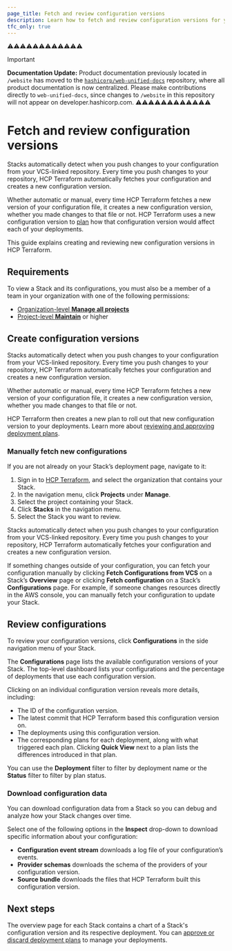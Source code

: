 ```yaml
---
page_title: Fetch and review configuration versions
description: Learn how to fetch and review configuration versions for your Stacks in HCP Terraform.
tfc_only: true
---
```


⚠️⚠️⚠️⚠️⚠️⚠️⚠️⚠️⚠️⚠️⚠️⚠️
> [!IMPORTANT]  
> **Documentation Update:** Product documentation previously located in `/website` has moved to the [`hashicorp/web-unified-docs`](https://github.com/hashicorp/web-unified-docs) repository, where all product documentation is now centralized. Please make contributions directly to `web-unified-docs`, since changes to `/website` in this repository will not appear on developer.hashicorp.com.
⚠️⚠️⚠️⚠️⚠️⚠️⚠️⚠️⚠️⚠️⚠️⚠️

# Fetch and review configuration versions

Stacks automatically detect when you push changes to your configuration from your VCS-linked repository. Every time you push changes to your repository, HCP Terraform automatically fetches your configuration and creates a new configuration version.

Whether automatic or manual, every time HCP Terraform fetches a new version of your configuration file, it creates a new configuration version, whether you made changes to that file or not. HCP Terraform uses a new configuration version to [plan](/terraform/cloud-docs/stacks/deploy/plans) how that configuration version would affect each of your deployments.

This guide explains creating and reviewing new configuration versions in HCP Terraform.

## Requirements

To view a Stack and its configurations, you must also be a member of a team in your organization with one of the following permissions:
* [Organization-level **Manage all projects**](/terraform/cloud-docs/users-teams-organizations/permissions#manage-all-projects)
* [Project-level **Maintain**](/terraform/cloud-docs/users-teams-organizations/permissions#read) or higher

## Create configuration versions

Stacks automatically detect when you push changes to your configuration from your VCS-linked repository. Every time you push changes to your repository, HCP Terraform automatically fetches your configuration and creates a new configuration version.

Whether automatic or manual, every time HCP Terraform fetches a new version of your configuration file, it creates a new configuration version, whether you made changes to that file or not.

HCP Terraform then creates a new plan to roll out that new configuration version to your deployments. Learn more about [reviewing and approving deployment plans](/terraform/cloud-docs/stacks/deploy/plans).

### Manually fetch new configurations

If you are not already on your Stack’s deployment page, navigate to it:

1. Sign in to [HCP Terraform](https://app.terraform.io), and select the organization that contains your Stack.
1. In the navigation menu, click **Projects** under **Manage**.  
1. Select the project containing your Stack.  
1. Click **Stacks** in the navigation menu.  
1. Select the Stack you want to review.

Stacks automatically detect when you push changes to your configuration from your VCS-linked repository. Every time you push changes to your repository, HCP Terraform automatically fetches your configuration and creates a new configuration version.

If something changes outside of your configuration, you can fetch your configuration manually by clicking **Fetch Configurations from VCS** on a Stack’s **Overview** page or clicking **Fetch configuration** on a Stack’s **Configurations** page. For example, if someone changes resources directly in the AWS console, you can manually fetch your configuration to update your Stack.

## Review configurations

To review your configuration versions, click **Configurations** in the side navigation menu of your Stack.

The **Configurations** page lists the available configuration versions of your Stack. The top-level dashboard lists your configurations and the percentage of deployments that use each configuration version.

Clicking on an individual configuration version reveals more details, including:

* The ID of the configuration version.  
* The latest commit that HCP Terraform based this configuration version on.  
* The deployments using this configuration version.  
* The corresponding plans for each deployment, along with what triggered each plan. Clicking **Quick View** next to a plan lists the differences introduced in that plan.

You can use the **Deployment** filter to filter by deployment name or the **Status** filter to filter by plan status.

### Download configuration data

You can download configuration data from a Stack so you can debug and analyze how your Stack changes over time.  

Select one of the following options in the **Inspect** drop-down to download specific information about your configuration:

* **Configuration event stream** downloads a log file of your configuration’s events.  
* **Provider schemas** downloads the schema of the providers of your configuration version.   
* **Source bundle** downloads the files that HCP Terraform built this configuration version.

## Next steps

The overview page for each Stack contains a chart of a Stack's configuration version and its respective deployment. You can [approve or discard deployment plans](/terraform/cloud-docs/stacks/deploy/plans) to manage your deployments.  